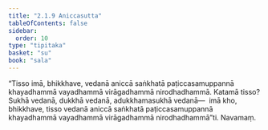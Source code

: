 ```yaml
---
title: "2.1.9 Aniccasutta"
tableOfContents: false
sidebar:
  order: 10
type: "tipitaka"
basket: "su"
book: "sala"
---
```



<DynamicBreadcrumb />

<Division number="257" book="sala">

<Paragraph number="1143" book="sala">
“Tisso imā, bhikkhave, vedanā aniccā saṅkhatā paṭiccasamuppannā khayadhammā vayadhammā virāgadhammā nirodhadhammā. Katamā tisso? Sukhā vedanā, dukkhā vedanā, adukkhamasukhā vedanā—  imā kho, bhikkhave, tisso vedanā aniccā saṅkhatā paṭiccasamuppannā khayadhammā vayadhammā virāgadhammā nirodhadhammā”ti.

</Paragraph>
</Division>

<Paragraph number="1144" type="center" book="sala">
Navamaṃ.
</Paragraph>